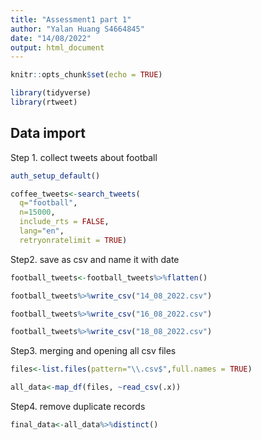 ```yaml
---
title: "Assessment1 part 1"
author: "Yalan Huang S4664845"
date: "14/08/2022"
output: html_document
---
```



```r
knitr::opts_chunk$set(echo = TRUE)

library(tidyverse)
library(rtweet)

```

## Data import

Step 1. collect tweets about football

```r
auth_setup_default()

coffee_tweets<-search_tweets(
  q="football",
  n=15000,
  include_rts = FALSE,
  lang="en",
  retryonratelimit = TRUE)

```

Step2. save as csv and name it with date

```r
football_tweets<-football_tweets%>%flatten()

football_tweets%>%write_csv("14_08_2022.csv")

football_tweets%>%write_csv("16_08_2022.csv")

football_tweets%>%write_csv("18_08_2022.csv")
```

Step3. merging and opening all csv files

```r

files<-list.files(pattern="\\.csv$",full.names = TRUE) 

all_data<-map_df(files, ~read_csv(.x))

```


Step4. remove duplicate records

```r
final_data<-all_data%>%distinct()
```


